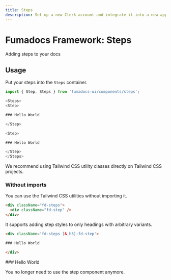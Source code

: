 ```yaml
---
title: Steps
description: Set up a new Clerk account and integrate it into a new application.
---
```


# Fumadocs Framework: Steps

Adding steps to your docs
        
## Usage

Put your steps into the `Steps` container.

```ts
import { Step, Steps } from 'fumadocs-ui/components/steps';

<Steps>
<Step>

### Hello World

</Step>

<Step>

### Hello World

</Step>
</Steps>
```

<Callout title = "For migrating" type = "info">
We recommend using Tailwind CSS utility classes directly on Tailwind CSS projects.
</Callout>

### Without imports

You can use the Tailwind CSS utilities without importing it.

```html
<div className="fd-steps">
  <div className="fd-step" />
</div>
```

It supports adding step styles to only headings with arbitrary variants.

```html
<div className='fd-steps [&_h3]:fd-step'>

### Hello World

</div>
```

<div className="fd-steps [&_h3]:fd-step">
  ### Hello World

  You no longer need to use the step component anymore.
</div>
